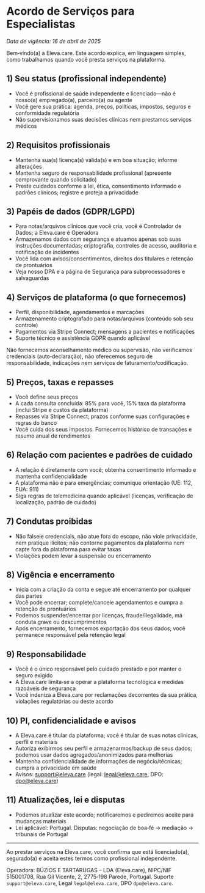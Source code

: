 # Acordo de Serviços para Especialistas

_Data de vigência: 16 de abril de 2025_

Bem‑vindo(a) à Eleva.care. Este acordo explica, em linguagem simples, como trabalhamos quando você presta serviços na plataforma.

## 1) Seu status (profissional independente)

- Você é profissional de saúde independente e licenciado—não é nosso(a) empregado(a), parceiro(a) ou agente
- Você gere sua prática: agenda, preços, políticas, impostos, seguros e conformidade regulatória
- Não supervisionamos suas decisões clínicas nem prestamos serviços médicos

## 2) Requisitos profissionais

- Mantenha sua(s) licença(s) válida(s) e em boa situação; informe alterações
- Mantenha seguro de responsabilidade profissional (apresente comprovante quando solicitado)
- Preste cuidados conforme a lei, ética, consentimento informado e padrões clínicos; registre e proteja a privacidade

## 3) Papéis de dados (GDPR/LGPD)

- Para notas/arquivos clínicos que você cria, você é Controlador de Dados; a Eleva.care é Operadora
- Armazenamos dados com segurança e atuamos apenas sob suas instruções documentadas; criptografia, controles de acesso, auditoria e notificação de incidentes
- Você lida com avisos/consentimentos, direitos dos titulares e retenção de prontuários
- Veja nosso DPA e a página de Segurança para subprocessadores e salvaguardas

## 4) Serviços de plataforma (o que fornecemos)

- Perfil, disponibilidade, agendamentos e marcações
- Armazenamento criptografado para notas/arquivos (conteúdo sob seu controle)
- Pagamentos via Stripe Connect; mensagens a pacientes e notificações
- Suporte técnico e assistência GDPR quando aplicável

Não fornecemos aconselhamento médico ou supervisão, não verificamos credenciais (auto‑declaração), não oferecemos seguro de responsabilidade, indicações nem serviços de faturamento/codificação.

## 5) Preços, taxas e repasses

- Você define seus preços
- A cada consulta concluída: 85% para você, 15% taxa da plataforma (inclui Stripe e custos da plataforma)
- Repasses via Stripe Connect; prazos conforme suas configurações e regras do banco
- Você cuida dos seus impostos. Fornecemos histórico de transações e resumo anual de rendimentos

## 6) Relação com pacientes e padrões de cuidado

- A relação é diretamente com você; obtenha consentimento informado e mantenha confidencialidade
- A plataforma não é para emergências; comunique orientação (UE: 112, EUA: 911)
- Siga regras de telemedicina quando aplicável (licenças, verificação de localização, padrão de cuidado)

## 7) Condutas proibidas

- Não falseie credenciais, não atue fora do escopo, não viole privacidade, nem pratique ilícitos; não contorne pagamentos da plataforma nem capte fora da plataforma para evitar taxas
- Violações podem levar a suspensão ou encerramento

## 8) Vigência e encerramento

- Inicia com a criação da conta e segue até encerramento por qualquer das partes
- Você pode encerrar; complete/cancele agendamentos e cumpra a retenção de prontuários
- Podemos suspender/encerrar por licenças, fraude/ilegalidade, má conduta grave ou descumprimentos
- Após encerramento, fornecemos exportação dos seus dados; você permanece responsável pela retenção legal

## 9) Responsabilidade

- Você é o único responsável pelo cuidado prestado e por manter o seguro exigido
- A Eleva.care limita‑se a operar a plataforma tecnológica e medidas razoáveis de segurança
- Você indeniza a Eleva.care por reclamações decorrentes da sua prática, violações regulatórias ou deste acordo

## 10) PI, confidencialidade e avisos

- A Eleva.care é titular da plataforma; você é titular de suas notas clínicas, perfil e materiais
- Autoriza exibirmos seu perfil e armazenarmos/backup de seus dados; podemos usar dados agregados/anonimizados para melhorias
- Mantenha confidencialidade de informações de negócio/técnicas; cumpra a privacidade em saúde
- Avisos: support@eleva.care (legal: legal@eleva.care, DPO: dpo@eleva.care)

## 11) Atualizações, lei e disputas

- Podemos atualizar este acordo; notificaremos e pediremos aceite para mudanças materiais
- Lei aplicável: Portugal. Disputas: negociação de boa‑fé → mediação → tribunais de Portugal

---

Ao prestar serviços na Eleva.care, você confirma que está licenciado(a), segurado(a) e aceita estes termos como profissional independente.

Operadora: BÚZIOS E TARTARUGAS – LDA (Eleva.care), NIPC/NIF 515001708, Rua Gil Vicente, 2, 2775‑198 Parede, Portugal. Suporte `support@eleva.care`, Legal `legal@eleva.care`, DPO `dpo@eleva.care`.
